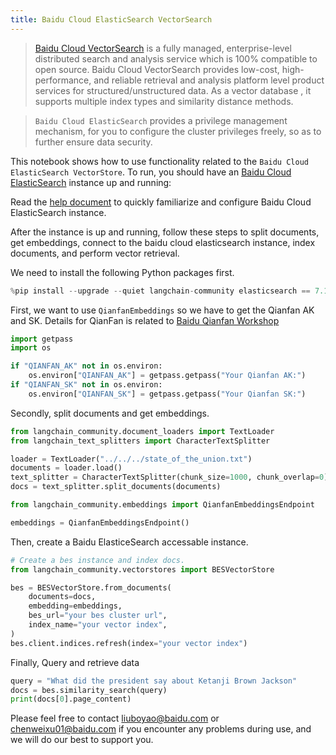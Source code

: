 ```yaml
---
title: Baidu Cloud ElasticSearch VectorSearch
---
```


>[Baidu Cloud VectorSearch](https://cloud.baidu.com/doc/BES/index.html?from=productToDoc) is a fully managed, enterprise-level distributed search and analysis service which is 100% compatible to open source. Baidu Cloud VectorSearch provides low-cost, high-performance, and reliable retrieval and analysis platform level product services for structured/unstructured data. As a vector database , it supports multiple index types and similarity distance methods. 

>`Baidu Cloud ElasticSearch` provides a privilege management mechanism, for you to  configure the cluster privileges freely, so as to further ensure data security.

This notebook shows how to use functionality related to the `Baidu Cloud ElasticSearch VectorStore`.
To run, you should have an [Baidu Cloud ElasticSearch](https://cloud.baidu.com/product/bes.html) instance up and running:

Read the [help document](https://cloud.baidu.com/doc/BES/s/8llyn0hh4 ) to quickly familiarize and configure Baidu Cloud ElasticSearch instance.

After the instance is up and running, follow these steps to split documents, get embeddings, connect to the baidu cloud elasticsearch instance, index documents, and perform vector retrieval.

We need to install the following Python packages first.


```python
%pip install --upgrade --quiet langchain-community elasticsearch == 7.11.0
```

First, we want to use `QianfanEmbeddings` so we have to get the Qianfan AK and SK. Details for QianFan is related to [Baidu Qianfan Workshop](https://cloud.baidu.com/product/wenxinworkshop)


```python
import getpass
import os

if "QIANFAN_AK" not in os.environ:
    os.environ["QIANFAN_AK"] = getpass.getpass("Your Qianfan AK:")
if "QIANFAN_SK" not in os.environ:
    os.environ["QIANFAN_SK"] = getpass.getpass("Your Qianfan SK:")
```

Secondly, split documents and get embeddings.


```python
from langchain_community.document_loaders import TextLoader
from langchain_text_splitters import CharacterTextSplitter

loader = TextLoader("../../../state_of_the_union.txt")
documents = loader.load()
text_splitter = CharacterTextSplitter(chunk_size=1000, chunk_overlap=0)
docs = text_splitter.split_documents(documents)

from langchain_community.embeddings import QianfanEmbeddingsEndpoint

embeddings = QianfanEmbeddingsEndpoint()
```

Then, create a Baidu ElasticeSearch accessable instance.


```python
# Create a bes instance and index docs.
from langchain_community.vectorstores import BESVectorStore

bes = BESVectorStore.from_documents(
    documents=docs,
    embedding=embeddings,
    bes_url="your bes cluster url",
    index_name="your vector index",
)
bes.client.indices.refresh(index="your vector index")
```

Finally, Query and retrieve data


```python
query = "What did the president say about Ketanji Brown Jackson"
docs = bes.similarity_search(query)
print(docs[0].page_content)
```

Please feel free to contact liuboyao@baidu.com or chenweixu01@baidu.com if you encounter any problems during use, and we will do our best to support you.
